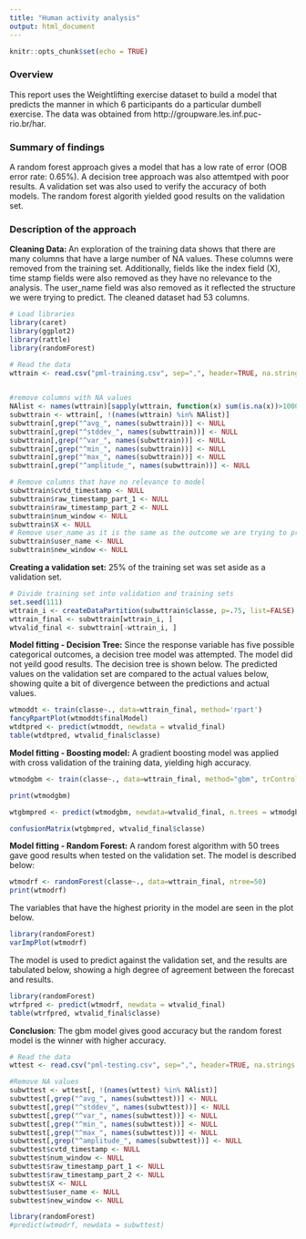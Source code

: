 ```yaml
---
title: "Human activity analysis"
output: html_document
---
```


```r
knitr::opts_chunk$set(echo = TRUE)
```
### Overview

This report uses the Weightlifting exercise dataset to build a model that predicts the manner in which 6 participants do a particular dumbell exercise. The data was obtained from http://groupware.les.inf.puc-rio.br/har. 

### Summary of findings

A random forest approach gives a model that has a low rate of error (OOB error rate: 0.65%). A decision tree approach was also attemtped with poor results. A validation set was also used to verify the accuracy of both models. The random forest algorith yielded good results on the validation set.

### Description of the approach

**Cleaning Data: **  An exploration of the training data shows that there are many columns that have a large number of NA values. These columns were removed from the training set. Additionally, fields like the index field (X), time stamp fields were also removed as they have no relevance to the analysis. The user_name field was also removed as it reflected the structure we were trying to predict. The cleaned dataset had 53 columns. 

```r
# Load libraries
library(caret)
library(ggplot2)
library(rattle)
library(randomForest)

# Read the data
wttrain <- read.csv("pml-training.csv", sep=",", header=TRUE, na.strings = c("", "#DIV/0!"))

 
#remove columns with NA values
NAlist <- names(wttrain)[sapply(wttrain, function(x) sum(is.na(x))>1000)]
subwttrain <- wttrain[, !(names(wttrain) %in% NAlist)]
subwttrain[,grep("^avg_", names(subwttrain))] <- NULL
subwttrain[,grep("^stddev_", names(subwttrain))] <- NULL
subwttrain[,grep("^var_", names(subwttrain))] <- NULL
subwttrain[,grep("^min_", names(subwttrain))] <- NULL
subwttrain[,grep("^max_", names(subwttrain))] <- NULL
subwttrain[,grep("^amplitude_", names(subwttrain))] <- NULL

# Remove columns that have no relevance to model
subwttrain$cvtd_timestamp <- NULL
subwttrain$raw_timestamp_part_1 <- NULL
subwttrain$raw_timestamp_part_2 <- NULL
subwttrain$num_window <- NULL
subwttrain$X <- NULL
# Remove user_name as it is the same as the outcome we are trying to predict
subwttrain$user_name <- NULL
subwttrain$new_window <- NULL

```


**Creating a validation set:** 25% of the training set was set aside as a validation set. 

```r
# Divide training set into validation and training sets
set.seed(111)
wttrain_i <- createDataPartition(subwttrain$classe, p=.75, list=FALSE)
wttrain_final <- subwttrain[wttrain_i, ]
wtvalid_final <- subwttrain[-wttrain_i, ]

```

**Model fitting - Decision Tree:** Since the response variable has five possible categorical outcomes, a decision tree model was attempted. The model did not yeild good results. The decision tree is shown below. The predicted values on the validation set are compared to the actual values below, showing quite a bit of divergence between the predictions and actual values.

```r

wtmoddt <- train(classe~., data=wttrain_final, method='rpart')
fancyRpartPlot(wtmoddt$finalModel)
wtdtpred <- predict(wtmoddt, newdata = wtvalid_final)
table(wtdtpred, wtvalid_final$classe)

```
**Model fitting - Boosting model:** A gradient boosting model was applied with cross validation of the training data, yielding  high accuracy.

```r
wtmodgbm <- train(classe~., data=wttrain_final, method="gbm", trControl=trainControl(method="cv"), verbose=FALSE)

print(wtmodgbm)

wtgbmpred <- predict(wtmodgbm, newdata=wtvalid_final, n.trees = wtmodgbm$bestTune$n.trees)

confusionMatrix(wtgbmpred, wtvalid_final$classe)


```


**Model fitting - Random Forest:** A random forest algorithm with 50 trees gave good results when tested on the validation set. The model is described below:

```r

wtmodrf <- randomForest(classe~., data=wttrain_final, ntree=50)
print(wtmodrf)

```

The variables that have the highest priority in the model are seen in the plot below. 


```r
library(randomForest)
varImpPlot(wtmodrf)
```

The model is used to predict against the validation set, and the results are tabulated below, showing a high degree of agreement between the forecast and results. 

```r
library(randomForest)
wtrfpred <- predict(wtmodrf, newdata = wtvalid_final)
table(wtrfpred, wtvalid_final$classe)

```

**Conclusion**: The gbm model gives good accuracy but the random forest model is the winner with higher accuracy. 


```r

# Read the data
wttest <- read.csv("pml-testing.csv", sep=",", header=TRUE, na.strings =c("", "#DIV/0!") )

#Remove NA values
subwttest <- wttest[, !(names(wttest) %in% NAlist)]
subwttest[,grep("^avg_", names(subwttest))] <- NULL
subwttest[,grep("^stddev_", names(subwttest))] <- NULL
subwttest[,grep("^var_", names(subwttest))] <- NULL
subwttest[,grep("^min_", names(subwttest))] <- NULL
subwttest[,grep("^max_", names(subwttest))] <- NULL
subwttest[,grep("^amplitude_", names(subwttest))] <- NULL
subwttest$cvtd_timestamp <- NULL
subwttest$num_window <- NULL
subwttest$raw_timestamp_part_1 <- NULL
subwttest$raw_timestamp_part_2 <- NULL
subwttest$X <- NULL
subwttest$user_name <- NULL
subwttest$new_window <- NULL

library(randomForest)
#predict(wtmodrf, newdata = subwttest)
```
